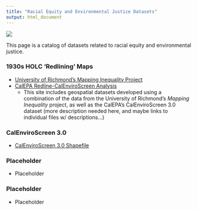 ```yaml
---
title: "Racial Equity and Environmental Justice Datasets"
output: html_document
---
```


![](images/holc-scan_snip_3.jpg)

<!---## Trash Datathon Resources
This page provides links to efforts around the state and beyond to better understand and respond to the problem of trash pollution through:

- improved data collection methods/tools and data standards
- assessment and characterization of trash data to improve our understanding of the magnitude, distribition, and content of trash pollution (e.g., the magnitude and distribution of trash pollution across space and time, types of trash pollution and their relative magnitudes, etc.) 
- Use of trash data to analyze and/or predict the effects of trash pollution on environmental and public health--->

This page is a catalog of datasets related to racial equity and environmental justice.

### 1930s HOLC 'Redlining' Maps
- [University of Richmond's Mapping Inequality Project](http://dsl.richmond.edu/panorama/redlining/#text=downloads)
- [CalEPA Redline-CalEnviroScreen Analysis](https://github.com/daltare/Redline-Mapping/tree/master/data_processed-analysis) 
    - This site includes geospatial datasets developed using a combination of the data from the University of Richmond's *Mapping Inequality* project, as well as the CalEPA's CalEnviroScreen 3.0 dataset (more description needed here, and maybe links to individual files w/ descriptions...)

### CalEnviroScreen 3.0
- [CalEnviroScreen 3.0 Shapefile](https://oehha.ca.gov/media/downloads/calenviroscreen/document/ces3shp.zip)

### Placeholder
- Placeholder

### Placeholder
- Placeholder

<!-- </div> -->
<!-- <div class="col-sm-6"> -->

<!-- ![](images/holc-scan_snip.jpg) -->